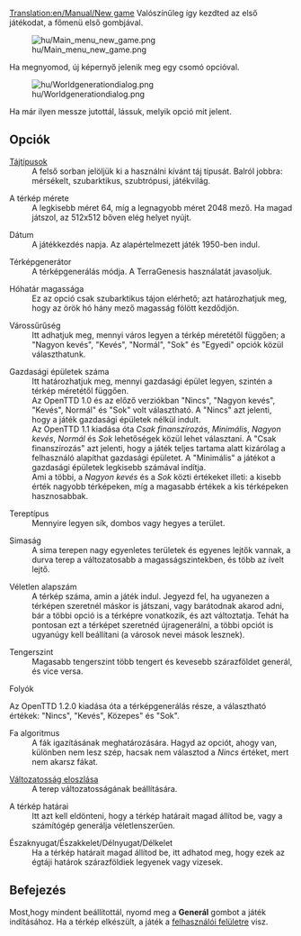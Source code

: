 [[Translation:en/Manual/New game]]
{{hu/Interfész}}
Valószínűleg így kezdted az első játékodat, a főmenü első gombjával.

[[File:hu/Main menu new game.png]]

Ha megnyomod, új képernyő jelenik meg egy csomó opcióval.

[[File:hu/Worldgenerationdialog.png]]

Ha már ilyen messze jutottál, lássuk, melyik opció mit jelent.

== Opciók ==
; [[hu/Tájtípusok|Tájtípusok]]
:A felső sorban jelöljük ki a használni kívánt táj típusát. Balról jobbra: mérsékelt, szubarktikus, szubtrópusi, játékvilág.

; A térkép mérete
:A legkisebb méret 64, míg a legnagyobb méret 2048 mező. Ha magad játszol, az 512x512 bőven elég helyet nyújt.

; Dátum
: A játékkezdés napja. Az alapértelmezett játék 1950-ben indul.

; Térképgenerátor
: A térképgenerálás módja. A TerraGenesis használatát javasoljuk.

; Hóhatár magassága
: Ez az opció csak szubarktikus tájon elérhető; azt határozhatjuk meg, hogy az örök hó hány mező magasság fölött kezdődjön.

; Várossűrűség
: Itt adhatjuk meg, mennyi város legyen a térkép méretétől függően; a "Nagyon kevés", "Kevés", "Normál", "Sok" és "Egyedi" opciók közül választhatunk.

; Gazdasági épületek száma
: Itt határozhatjuk meg, mennyi gazdasági épület legyen, szintén a térkép méretétől függően.
: Az OpenTTD 1.0 és az előző verziókban "Nincs", "Nagyon kevés", "Kevés", Normál" és "Sok" volt választható. A "Nincs" azt jelenti, hogy a játék gazdasági épületek nélkül indult.
: Az OpenTTD 1.1 kiadása óta ''Csak finanszírozás'', ''Minimális'', ''Nagyon kevés'', ''Normál'' és ''Sok'' lehetőségek közül lehet választani. A "Csak finanszírozás" azt jelenti, hogy a játék teljes tartama alatt kizárólag a felhasználó alapíthat gazdasági épületet. A "Minimális" a játékot a gazdasági épületek legkisebb számával indítja.
: Ami a többi, a ''Nagyon kevés'' és a ''Sok'' közti értékeket illeti: a kisebb érték nagyobb térképeken, míg a magasabb értékek a kis térképeken hasznosabbak. 

; Tereptípus
: Mennyire legyen sík, dombos vagy hegyes a terület.

; Simaság
: A sima terepen nagy egyenletes területek és egyenes lejtők vannak, a durva terep a változatosabb a magasságszintekben, és több az ívelt lejtő.

; Véletlen alapszám
: A térkép száma, amin a játék indul. Jegyezd fel, ha ugyanezen a térképen szeretnél máskor is játszani, vagy barátodnak akarod adni, bár a többi opció is a térképre vonatkozik, és azt változtatja. Tehát ha pontosan ezt a térképet szeretnéd újragenerálni, a többi opciót is ugyanúgy kell beállítani (a városok nevei mások lesznek).

; Tengerszint
: Magasabb tengerszint több tengert és kevesebb szárazföldet generál, és vice versa.

; Folyók
Az OpenTTD 1.2.0 kiadása óta a térképgenerálás része, a választható értékek: "Nincs", "Kevés", Közepes" és "Sok".

; Fa algoritmus
: A fák igazításának meghatározására. Hagyd az opciót, ahogy van, különben nem lesz szép, hacsak nem választod a ''Nincs'' értéket, mert nem akarsz fákat.

; [[hu/Manual/Változatosság eloszlása|Változatosság eloszlása]]
: A terep változatosságának beállítására.

; A térkép határai
: Itt azt kell eldönteni, hogy a térkép határait magad állítod be, vagy a számítógép generálja véletlenszerűen.

; Északnyugat/Északkelet/Délnyugat/Délkelet
: Ha a térkép határait magad állítod be, itt adhatod meg, hogy ezek az égtáji határok szárazföldiek legyenek vagy vizesek.

== Befejezés ==
Most,hogy mindent beállítottál, nyomd meg a '''Generál''' gombot a játék indításához. Ha a térkép elkészült, a játék a [[hu/Manual/Felhasználói felület|felhasználói felületre]] visz.